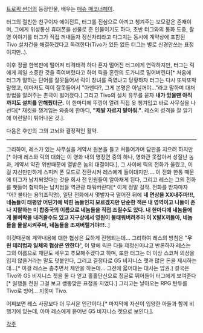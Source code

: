 [[트로픽 썬더]]의 등장인물, 배우는 [[매슈 매코너헤이]].

터그의 절친한 친구이자 에이전트, 터그를 진심으로 아끼고 챙겨주는 보모같은 존재이며, 그에게 위성통신 휴대폰을 선물로 준 인물이기도 하다, 초반 터그와의 통화 도중, 촬영 이야기를 터그가 직접 꺼내들자 정신차리라고 다그치는 동시에 계약상에 포함된 Tivo 설치건을 해결하겠다고 독려한다(Tivo가 있든 없든 터그는 별로 신경안쓰는 표정이지만..).

이후 정글 한복판에 떨어져 티격태격 하다 혼자 떨어진 터그에게 연락하지만, 터그는 릭에게 제일 소중한 것을 죽여버렸다고 하며 릭을 혼란의 도가니로 밀어버린다[* 처음에 터그가 말하는 단어를 잘못들어서 릭이 창녀를 죽였냐고 당황하자 터그는 다시 또박또박 말했고, 이마저도 릭이 잘못들어서 "아맨다?, 그게 본명은 아닐꺼야..."라고 말하며 대처방법을 알려주는 촌극이 벌어졌다.]
그리고 Tivo의 설치 유무를 묻자 '''내가 있을땐 아직까지도 설치를 안해줬더군.''' 이 한마디에 뚜껑이 열려 직접 옷 챙겨입고 바로 사무실을 나선다[* 재킷을 챙겨입는 와중에 한마디, '''"제발 자르지 말아줘."'''. 레스의 성격을 잘 알기에 이런말이 튀어나온 것.].










다음은 후반의 그의 고뇌와 결정적인 활약.
-----------------------------------------------------------------------
그리하여, 레스가 있는 사무실을 계약서 원본을 들고 쳐들어가며 담판을 지으려 하지만[* 이때 레스와 릭의 대화는 이 영화 내의 명장면 중의 하나, 영화관 못잡아서 성질난 놈과, 계약서 약관 위반때문에 열받은 놈의 대결이다.], 그 사이에 릭의 전화가 울렸고, 이걸 자신만만하게 스피커 폰 모드로 전환시켜 레스에게 들이대지만.... 이 전화 한통 때문에 터그가 납치되었다는 것을 회사 전 인원들이 알아채게 된다, 그리고 레스는 그의 전화를 뺏들어 협박하는 납치범을 역관광 태워버린다[* 이게 정말 걸작. 전화를 받자마자 "어? 불타는 용?(조직명), 일단 전화에서 몇발자국 떨어진 뒤에 '''네 면상을 XX내주마!!!, 네놈들이 태평양 어딘가에 박힌 놈들인지 모르겠지만 단순한 잭은 내 영역이고 니들이 존나 지랄하는 미 합중국의 이름으로 네놈들을 직접 조질수도 있다. 내 한마디에 네놈들에게 불벼락을 내려줄수도 있고 지구상에서 영원이 불태워버려주마 이 X발X끼들아, 네놈들을 몰살시켜주마, 네놈들을 조져버릴거야!!!.'''.]

이것때문에 계약내용에 대한 협상은 묘하게 진행되는데... 
그리하여 레스의 방침은 "'''우린 테러범과 일체의 협상은 안한다'''", 이 말에 릭은 다들 제정신이냐고 반론하자 레스는 그의 이름으로 재단도 세우고 추모해주겠다고 하며, 또한 터그는 더 이상 스코쳐 의상을 입지 않을거라는 말도 덧붙인다, 그리고 결정타로 G5 비지니스 젯과 많은 돈을 제시하는데...[* 이걸 레스는 춤추면서 제안을 하는데... 그전에 읇어대는 대사는 압권.]
결국은 Tivo와 G5 비지니스 젯을 둘 다 얻고 홀홀단신으로 정글로 뛰어들어 터그에게 보여준다[* 일행들 전원 그걸 보고 쌩뚱맞은 표정을 지었다.] 그리고는 날아오는 RPG 탄두를 Tivo로 방어... 지못미 Tivo.

어찌보면 레스 사장보다 더 무서운 인간이다.[* 마지막에 자신이 입양한 아들과 함께 비행기에 있는데, 아마 레스에게 뜯어낸 G5 비지니스 젯으로 보인다,].

[[각주]]
